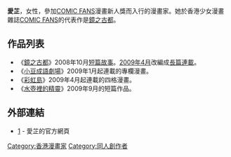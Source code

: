 '''愛芷'''{{BD||10月4日}}，女性，參加[[COMIC_FANS|COMIC FANS]]漫畫新人獎而入行的漫畫家。她於香港少女漫畫雜誌[[COMIC_FANS|COMIC FANS]]的代表作是[[鏡之古都|鏡之古都]]。

== 作品列表 ==
*《[[鏡之古都|鏡之古都]]》2008年10月[[短篇故事|短篇故事]]。[[2009年4月|2009年4月]]改編成[[長篇連載|長篇連載]]。
*《[[小豆成語劇場|小豆成語劇場]]》2009年1月起連載的專欄漫畫。
*《[[彩虹島|彩虹島]]》2009年4月起連載的四格漫畫。
*《[[水壺裡的精靈|水壺裡的精靈]]》2009年9月的短篇作品。

== 外部連結 ==
* [https://web.archive.org/web/20080311095933/http://www.freewebs.com/wwhateverr/0/index00.htm] - 愛芷的官方網頁

{{HK-bio-stub}}

[[Category:香港漫畫家|Category:香港漫畫家]]
[[Category:同人創作者|Category:同人創作者]]